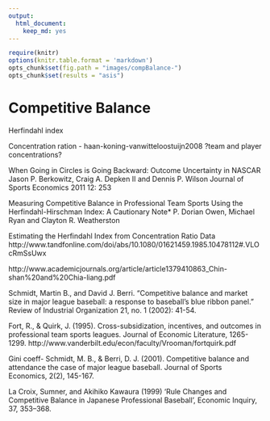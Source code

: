 ```yaml
---
output:
  html_document:
    keep_md: yes
---
```

```r
require(knitr)
options(knitr.table.format = 'markdown')
opts_chunk$set(fig.path = "images/compBalance-")
opts_chunk$set(results = "asis")
```
# Competitive Balance

Herfindahl index

Concentration ration - haan-koning-vanwitteloostuijn2008 ?team and player concentrations?

When Going in Circles is Going Backward: Outcome Uncertainty in NASCAR
Jason P. Berkowitz, Craig A. Depken II and Dennis P. Wilson
Journal of Sports Economics 2011 12: 253


Measuring Competitive Balance in Professional Team Sports Using the Herfindahl-Hirschman Index: A Cautionary Note*
P. Dorian Owen, Michael Ryan and Clayton R. Weatherston




Estimating the Herfindahl Index from Concentration Ratio Data
http://www.tandfonline.com/doi/abs/10.1080/01621459.1985.10478112#.VLOcRmSsUwx

http://www.academicjournals.org/article/article1379410863_Chin-shan%20and%20Chia-liang.pdf


Schmidt, Martin B., and David J. Berri. "Competitive balance and market size in major league baseball: a response to baseball's blue ribbon panel." Review of Industrial Organization 21, no. 1 (2002): 41-54.


Fort, R., & Quirk, J. (1995). Cross-subsidization, incentives, and outcomes in professional team sports leagues. Journal of Economic Literature, 1265-1299.
http://www.vanderbilt.edu/econ/faculty/Vrooman/fortquirk.pdf

Gini coeff- Schmidt, M. B., & Berri, D. J. (2001). Competitive balance and attendance the case of major league baseball. Journal of Sports Economics, 2(2), 145-167.


La Croix, Sumner, and Akihiko Kawaura (1999) ‘Rule Changes and Competitive Balance in Japanese
Professional Baseball’, Economic Inquiry, 37, 353–368.